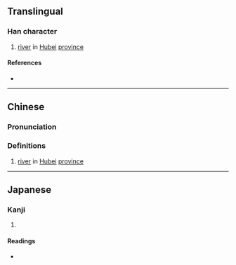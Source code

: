 {{character info}}
==Translingual==

===Han character===
{{Han char|rn=85|rad=水|as=10|sn=13|four=38112|canj=ETQM|ids=⿰氵差}}

# [[river]] in [[Hubei]] [[province]]

====References====
* {{Han ref|kx=0640.030|dkj=17948|dj=1047.010|hdz=31685.030|uh=6EA0|ud=28320|bh=DE4B|bd=56907}}

----

==Chinese==
{{zh-forms}}

===Pronunciation===
{{zh-pron
|m=zhà,zhā
|c=zaa3
|mc=y
|oc=y
|ma=
|cat=pn
}}

===Definitions===
{{zh-hanzi}}

# [[river]] in [[Hubei]] [[province]]

----

==Japanese==

===Kanji===
{{ja-kanji|grade=|rs=水10}}

# {{rfdef|ja|sort=水10}}

====Readings====
* {{ja-readings|on=[[さ]] (sa), [[しゃ]] (sha), [[し]] (shi)|kun=}}